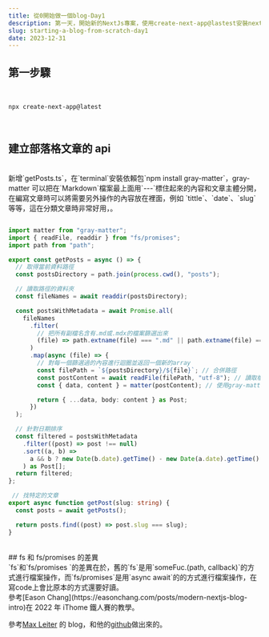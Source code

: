 ```yaml
---
title: 從0開始做一個blog-Day1
description: 第一天，開始新的NextJs專案，使用create-next-app@lastest安裝nextjs，並將獲取文章的function完成。
slug: starting-a-blog-from-scratch-day1
date: 2023-12-31
---
```


## 第一步驟

<br />

```bash:>_ terminal
npx create-next-app@latest
```

<br />

## 建立部落格文章的 api

<br />
新增`getPosts.ts`，在`terminal`安裝依賴包`npm install gray-matter`，gray-matter 可以把在`Markdown`檔案最上面用`---`標住起來的內容和文章主體分開，在編寫文章時可以將需要另外操作的內容放在裡面，例如
`tittle`、`date`、`slug`等等，這在分類文章時非常好用，。

```typescript:src\app\lib\utils\getposts.ts

import matter from "gray-matter";
import { readFile, readdir } from "fs/promises";
import path from "path";

export const getPosts = async () => {
  // 取得當前資料路徑
  const postsDirectory = path.join(process.cwd(), "posts");

  // 讀取路徑的資料夾
  const fileNames = await readdir(postsDirectory);

  const postsWithMetadata = await Promise.all(
    fileNames
      .filter(
        // 把所有副檔名含有.md或.mdx的檔案篩選出來
        (file) => path.extname(file) === ".md" || path.extname(file) === ".mdx"
      )
      .map(async (file) => {
        // 對每一個篩選過的內容進行迴圈並返回一個新的array
        const filePath = `${postsDirectory}/${file}`; // 合併路徑
        const postContent = await readFile(filePath, "utf-8"); // 讀取檔案
        const { data, content } = matter(postContent); // 使用gray-matter調整檔案

        return { ...data, body: content } as Post;
      })
  );

  // 針對日期排序
  const filtered = postsWithMetadata
    .filter((post) => post !== null)
    .sort((a, b) =>
      a && b ? new Date(b.date).getTime() - new Date(a.date).getTime() : 0
    ) as Post[];
  return filtered;
};

 // 找特定的文章
export async function getPost(slug: string) {
  const posts = await getPosts();

  return posts.find((post) => post.slug === slug);
}
```

<br />
## fs 和 fs/promises 的差異
<br />
`fs`和`fs/promises `的差異在於，舊的`fs`是用`someFuc.(path, callback)`的方式進行檔案操作，而`fs/promises`是用`async
await`的的方式進行檔案操作，在寫code上會比原本的方式還要好讀。
<br />
參考[Eason Chang](https://easonchang.com/posts/modern-nextjs-blog-intro)在 2022 年
iThome 鐵人賽的教學。

參考[Max Leiter](https://maxleiter.com/) 的 blog，和他的[github](https://github.com/MaxLeiter/maxleiter.com)做出來的。

